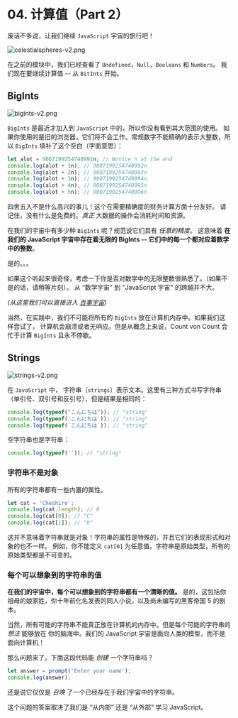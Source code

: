 # 04. 计算值（Part 2）

废话不多说，让我们继续 `JavaScript` 宇宙的旅行吧！

![celestialspheres-v2.png](image/celestialspheres-v2.png)

在之前的模块中，我们已经查看了 `Undefined`，`Null`，`Booleans` 和 `Numbers`。
我们现在要继续计算值 -- 从 `BitInts` 开始。

## BigInts

![bigints-v2.png](image/bigints-v2.png)

`BigInts` 是最近才加入到 `JavaScript` 中的，所以你没有看到其大范围的使用。
如果你使用的是旧的浏览器，它们将不会工作。常规数字不能精确的表示大整数，所以
`BigInts` 填补了这个空白（字面意思）：

```javascript
let alot = 9007199254740991n; // Notice n at the end
console.log(alot + 1n); // 9007199254740992n
console.log(alot + 2n); // 9007199254740993n
console.log(alot + 3n); // 9007199254740994n
console.log(alot + 4n); // 9007199254740995n
console.log(alot + 5n); // 9007199254740996n
```

四舍五入不是什么高兴的事儿！这个在需要精确度的财务计算方面十分友好。
请记住，没有什么是免费的。_真正_ 大数据的操作会消耗时间和资源。

在我们的宇宙中有多少种 `BigInts` 呢？规范说它们具有 _任意的精度_。
这意味着 __在我们的 JavaScript 宇宙中存在着无限的 BigInts -- 它们中的每一个都对应着数学中的整数__。

是的。。。

如果这个听起来很奇怪，考虑一下你是否对数学中的无限整数很熟悉了。（如果不是的话，请稍等片刻）。
从 “数学宇宙” 到 "JavaScript 宇宙" 的跨越并不大。

_(从这里我们可以直接进入 [百事宇宙](https://www.goldennumber.net/wp-content/uploads/pepsi-arnell-021109.pdf?ck_subscriber_id=745643025))_

当然，在实践中，我们不可能将所有的 `BigInts` 放在计算机内存中。如果我们这样尝试了，
计算机会崩溃或者无响应。但是从概念上来说，Count von Count 会忙于计算 `BigInts` 且永不停歇。

## Strings

![strings-v2.png](image/strings-v2.png)

在 `JavaScript` 中， 字符串（`strings`）表示文本。这里有三种方式书写字符串
（单引号、双引号和反引号），但是结果是相同的：

```javascript
console.log(typeof("こんにちは")); // "string"
console.log(typeof('こんにちは')); // "string"
console.log(typeof(`こんにちは`)); // "string"
```

空字符串也是字符串：

```javascript
console.log(typeof('')); // "string"
```

### 字符串不是对象

所有的字符串都有一些内置的属性。

```javascript
let cat = 'Cheshire';
console.log(cat.length); // 8
console.log(cat[0]); // "C"
console.log(cat[1]); // "h"
```

这并不意味着字符串就是对象！字符串的属性是特殊的，并且它们的表现形式和对象的也不一样。
例如，你不能定义 `cat[0]` 为任意值。字符串是原始类型，所有的原始类型都是不可变的。

### 每个可以想象到的字符串的值

__在我们的宇宙中，每个可以想象到的字符串都有一个清晰的值。__
是的，这包括你祖母的娘家姓，你十年前化名发表的同人小说，以及尚未编写的黑客帝国 5 的剧本。

当然，所有可能的字符串不能真正放在计算机的内存中。但是每个可能的字符串的 _想法_ 能够放在
你的脑海中。我们的 JavaScript 宇宙是面向人类的模型，而不是面向计算机！

那么问题来了。下面这段代码能 _创建_ 一个字符串吗？

```javascript
let answer = prompt('Enter your name');
console.log(answer);
```

还是说它仅仅是 _召唤_ 了一个已经存在于我们宇宙中的字符串。

这个问题的答案取决了我们是 “从内部” 还是 “从外部” 学习 JavaScript。


